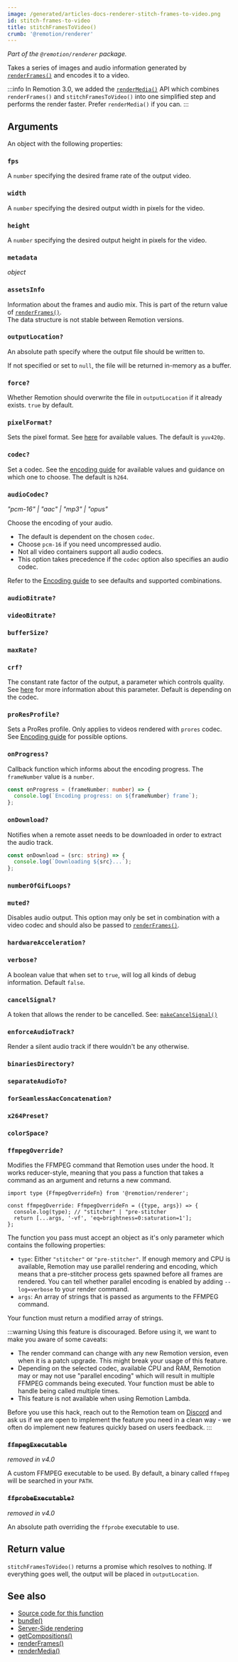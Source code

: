```yaml
---
image: /generated/articles-docs-renderer-stitch-frames-to-video.png
id: stitch-frames-to-video
title: stitchFramesToVideo()
crumb: '@remotion/renderer'
---
```


_Part of the `@remotion/renderer` package._

Takes a series of images and audio information generated by [`renderFrames()`](/docs/renderer/render-frames) and encodes it to a video.

:::info
In Remotion 3.0, we added the [`renderMedia()`](/docs/renderer/render-media) API which combines `renderFrames()` and `stitchFramesToVideo()` into one simplified step and performs the render faster. Prefer `renderMedia()` if you can.
:::

## Arguments

An object with the following properties:

### `fps`

A `number` specifying the desired frame rate of the output video.

### `width`

A `number` specifying the desired output width in pixels for the video.

### `height`

A `number` specifying the desired output height in pixels for the video.

### `metadata`<AvailableFrom v="4.0.216" />

_object_

<Options id="metadata" />

### `assetsInfo`

Information about the frames and audio mix. This is part of the return value of [`renderFrames()`](/docs/renderer/render-frames#return-value).  
The data structure is not stable between Remotion versions.

### `outputLocation?`

An absolute path specify where the output file should be written to.

If not specified or set to `null`, the file will be returned in-memory as a buffer.

### `force?`

Whether Remotion should overwrite the file in `outputLocation` if it already exists. `true` by default.

### `pixelFormat?`

Sets the pixel format. See [here](/docs/config#setpixelformat) for available values. The default is `yuv420p`.

### `codec?`

Set a codec. See the [encoding guide](/docs/encoding) for available values and guidance on which one to choose. The default is `h264`.

### `audioCodec?`<AvailableFrom v="3.3.41" />

_"pcm-16" | "aac" | "mp3" | "opus"_

Choose the encoding of your audio.

- The default is dependent on the chosen `codec`.
- Choose `pcm-16` if you need uncompressed audio.
- Not all video containers support all audio codecs.
- This option takes precedence if the `codec` option also specifies an audio codec.

Refer to the [Encoding guide](/docs/encoding/#audio-codec) to see defaults and supported combinations.

### `audioBitrate?`<AvailableFrom v="3.2.32" />

<Options id="audio-bitrate" />

### `videoBitrate?`<AvailableFrom v="3.2.32" />

<Options id="video-bitrate" />

### `bufferSize?`<AvailableFrom v="4.0.78" />

<Options id="buffer-size" />

### `maxRate?`<AvailableFrom v="4.0.78" />

<Options id="max-rate" />

### `crf?`

The constant rate factor of the output, a parameter which controls quality. See [here](/docs/config#setcrf) for more information about this parameter. Default is depending on the codec.

### `proResProfile?`

Sets a ProRes profile. Only applies to videos rendered with `prores` codec. See [Encoding guide](/docs/encoding/#controlling-quality-using-prores-profile) for possible options.

### `onProgress?`

Callback function which informs about the encoding progress. The `frameNumber` value is a `number`.

```ts twoslash
const onProgress = (frameNumber: number) => {
  console.log(`Encoding progress: on ${frameNumber} frame`);
};
```

### `onDownload?`

Notifies when a remote asset needs to be downloaded in order to extract the audio track.

```ts twoslash
const onDownload = (src: string) => {
  console.log(`Downloading ${src}...`);
};
```

### `numberOfGifLoops?`<AvailableFrom v="3.1.0" />

<Options id="number-of-gif-loops" />

### `muted?`<AvailableFrom v="3.2.1" />

Disables audio output. This option may only be set in combination with a video codec and should also be passed to [`renderFrames()`](/docs/renderer/render-frames).

### `hardwareAcceleration?`<AvailableFrom v="4.0.228" />

<Options id="hardware-acceleration" />

### `verbose?`

A boolean value that when set to `true`, will log all kinds of debug information. Default `false`.

### `cancelSignal?`<AvailableFrom v="3.0.15" />

A token that allows the render to be cancelled. See: [`makeCancelSignal()`](/docs/renderer/make-cancel-signal)

### `enforceAudioTrack?`<AvailableFrom v="3.2.1" />

Render a silent audio track if there wouldn't be any otherwise.

### `binariesDirectory?`<AvailableFrom v="4.0.120" />

<Options id="binaries-directory" />

### `separateAudioTo?`<AvailableFrom v="4.0.123" />

<Options cli id="separate-audio-to" />

### `forSeamlessAacConcatenation?`<AvailableFrom v="4.0.123" />

<Options id="for-seamless-aac-concatenation" />

### `x264Preset?`

<Options id="x264-preset" />

### `colorSpace?`<AvailableFrom v="4.0.28"/>

<Options id="color-space" />

### `ffmpegOverride?`<AvailableFrom v="3.2.22" />

Modifies the FFMPEG command that Remotion uses under the hood. It works reducer-style, meaning that you pass a function that takes a command as an argument and returns a new command.

```tsx twoslash
import type {FfmpegOverrideFn} from '@remotion/renderer';

const ffmpegOverride: FfmpegOverrideFn = ({type, args}) => {
  console.log(type); // "stitcher" | "pre-stitcher
  return [...args, '-vf', 'eq=brightness=0:saturation=1'];
};
```

The function you pass must accept an object as it's only parameter which contains the following properties:

- `type`: Either `"stitcher"` or `"pre-stitcher"`. If enough memory and CPU is available, Remotion may use parallel rendering and encoding, which means that a pre-stitcher process gets spawned before all frames are rendered. You can tell whether parallel encoding is enabled by adding `--log=verbose` to your render command.
- `args`: An array of strings that is passed as arguments to the FFMPEG command.

Your function must return a modified array of strings.

:::warning
Using this feature is discouraged. Before using it, we want to make you aware of some caveats:

- The render command can change with any new Remotion version, even when it is a patch upgrade. This might break your usage of this feature.
- Depending on the selected codec, available CPU and RAM, Remotion may or may not use "parallel encoding" which will result in multiple FFMPEG commands being executed. Your function must be able to handle being called multiple times.
- This feature is not available when using Remotion Lambda.

Before you use this hack, reach out to the Remotion team on [Discord](https://remotion.dev/discord) and ask us if we are open to implement the feature you need in a clean way - we often do implement new features quickly based on users feedback.
:::

### ~~`ffmpegExecutable`~~

_removed in v4.0_

A custom FFMPEG executable to be used. By default, a binary called `ffmpeg` will be searched in your `PATH`.

### ~~`ffprobeExecutable?`~~ <AvailableFrom v="3.0.17" />

_removed in v4.0_

An absolute path overriding the `ffprobe` executable to use.

## Return value

`stitchFramesToVideo()` returns a promise which resolves to nothing. If everything goes well, the output will be placed in `outputLocation`.

## See also

- [Source code for this function](https://github.com/remotion-dev/remotion/blob/main/packages/renderer/src/stitch-frames-to-video.ts)
- [bundle()](/docs/bundle)
- [Server-Side rendering](/docs/ssr)
- [getCompositions()](/docs/renderer/get-compositions)
- [renderFrames()](/docs/renderer/render-frames)
- [renderMedia()](/docs/renderer/render-media)
